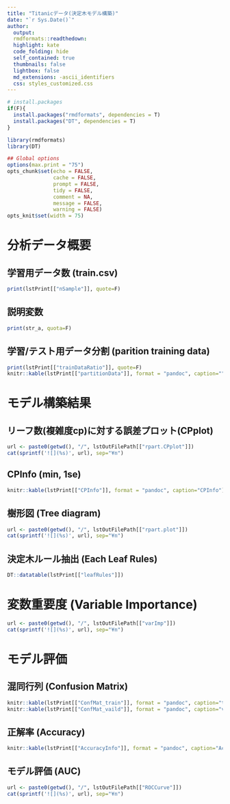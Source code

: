 ---
title: "Titanicデータ(決定木モデル構築)"
date: "`r Sys.Date()`"
author: 
  output:
  rmdformats::readthedown:
  highlight: kate
  code_folding: hide
  self_contained: true
  thumbnails: false
  lightbox: false
  md_extensions: -ascii_identifiers
  css: styles_customized.css
---
  
```{r knitr_init, echo=FALSE, results="asis", cache=FALSE}

# install.packages
if(F){
  install.packages("rmdformats", dependencies = T)
  install.packages("DT", dependencies = T)
}

library(rmdformats)
library(DT)

## Global options
options(max.print = "75")
opts_chunk$set(echo = FALSE,
               cache = FALSE,
               prompt = FALSE,
               tidy = FALSE,
               comment = NA,
               message = FALSE,
               warning = FALSE)
opts_knit$set(width = 75)
```


# 分析データ概要

## 学習用データ数 (train.csv)
```{r results="asis", echo=F}
print(lstPrint[["nSample"]], quote=F)
```


## 説明変数
```{r results="asis", echo=F}
print(str_a, quota=F)
```


## 学習/テスト用データ分割 (parition training data)
```{r results="asis", echo=F}
print(lstPrint[["trainDataRatio"]], quote=F)
knitr::kable(lstPrint[["partitionData"]], format = "pandoc", caption="")
```


# モデル構築結果


## リーフ数(複雑度cp)に対する誤差プロット(CPplot)
```{r results="asis", echo=F}
url <- paste0(getwd(), "/", lstOutFilePath[["rpart.CPplot"]])
cat(sprintf('![](%s)', url), sep="¥n")
```


## CPInfo (min, 1se)
```{r results="asis", echo=F}
knitr::kable(lstPrint[["CPInfo"]], format = "pandoc", caption="CPInfo")
```


## 樹形図 (Tree diagram)
```{r results="asis", echo=F}
url <- paste0(getwd(), "/", lstOutFilePath[["rpart.plot"]])
cat(sprintf('![](%s)', url), sep="¥n")
```


## 決定木ルール抽出 (Each Leaf Rules)
```{r results="asis", echo=F}
DT::datatable(lstPrint[["leafRules"]])
```


# 変数重要度 (Variable Importance)
```{r results="asis", echo=F}
url <- paste0(getwd(), "/", lstOutFilePath[["varImp"]])
cat(sprintf('![](%s)', url), sep="¥n")
```


# モデル評価

## 混同行列 (Confusion Matrix)
```{r results="asis", echo=F}
knitr::kable(lstPrint[["ConfMat_train"]], format = "pandoc", caption="train data")
knitr::kable(lstPrint[["ConfMat_vaild"]], format = "pandoc", caption="vaild data")
```


## 正解率 (Accuracy)
```{r results="asis", echo=F}
knitr::kable(lstPrint[["AccuracyInfo"]], format = "pandoc", caption="Accuracy")
```


## モデル評価 (AUC)
```{r results="asis", echo=F}
url <- paste0(getwd(), "/", lstOutFilePath[["ROCCurve"]])
cat(sprintf('![](%s)', url), sep="¥n")
```

